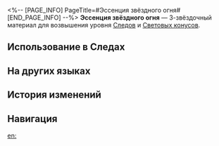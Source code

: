<%-- [PAGE_INFO]
PageTitle=#Эссенция звёздного огня#
[END_PAGE_INFO] --%>
{{Предмет Инфобокс
|id          = 110222
|Изображение = Предмет Эссенция звёздного огня.png
|Тип         = Материал Следов
|Тип2        = Материал возвышения Светового конуса
|Инвентарь   = Материалы улучшения
|Редкость    = 3
|Эффект      = 
|Описание    = Сильный хелиоби, появившийся после Бедствия огня. Можно использовать для среднего повышения уровня Следов персонажей {{Цвет|Выделенный|Небытия}}.
|Источник1   = [[Чашелист (багровый): Бутон Небытия (undefined)]]
|Источник2   = [[Универсальная машина для синтеза: Синтез материалов]]
|Источник3   = [[Неугасаемый пепел]]
|Источник4   = [[Универсальная машина для синтеза: Обмен материалов]]
}}
{{Описание|Пылающий хелиоби, раскрывший своё пламя.<br />Размер пламени, исходящего от хелиоби, указывает на его силу. Этот пылающий хелиоби обрёл сознание и жаждет поглотить эмоции и желания своего хозяина.<br /><br />''«Поглоти его эмоции и повлияй на его волю...»''}}
'''Эссенция звёздного огня''' — 3-звёздочный материал для возвышения уровня [[Следы|Следов]] и [[Световые конусы|Световых конусов]].

==Использование в Следах==
{{Использование в следах}}

==На других языках==
{{На других языках
|en   = Starfire Essence
|zhs  = 星火之精
|zht  = 星火之精
|ja   = 星火の精
|ko   = 불꽃의 정령
|es   = Esencia de fuego estelar
|fr   = Essence de feu d'étoiles
|ru   = Эссенция звёздного огня
|th   = Starfire Essence
|vi   = Linh Hồn Tinh Hỏa
|de   = Sternenfeuer-Essenz
|id   = Starfire Essence
|pt   = Essência de Chama Estelar
}}

==История изменений==
{{История изменений|3.5}}

==Навигация==
{{Материалы улучшения Навбокс}}

[[en:]]